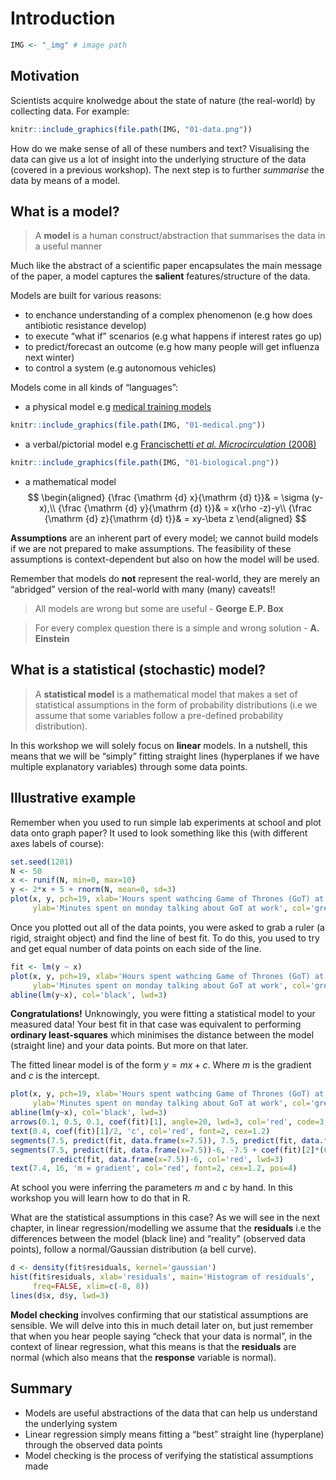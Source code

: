 # Introduction

```r
IMG <- "_img" # image path
```

## Motivation

Scientists acquire knolwedge about the state of nature (the real-world) by collecting data.
For example:

```r
knitr::include_graphics(file.path(IMG, "01-data.png"))
```

How do we make sense of all of these numbers and text? Visualising the data can 
give us a lot of insight into the underlying structure of the data (covered in a previous workshop).
The next step is to further *summarise* the data by means of a model. 

## What is a model?

> A **model** is a human construct/abstraction that summarises the data in a useful manner

Much like the abstract of a scientific paper encapsulates the main message of the paper,
a model captures the **salient** features/structure of the data. 

Models are built for various reasons:

* to enchance understanding of a complex phenomenon (e.g how does antibiotic resistance develop)
* to execute "what if" scenarios (e.g what happens if interest rates go up)
* to predict/forecast an outcome (e.g how many people will get influenza next winter)
* to control a system (e.g autonomous vehicles)

Models come in all kinds of "languages":

* a physical model e.g [medical training models](https://www.anatomystuff.co.uk/clinical-skills-training-models.html)
```r
knitr::include_graphics(file.path(IMG, "01-medical.png"))
```

* a verbal/pictorial model e.g [Francischetti *et al. Microcirculation* (2008)](https://onlinelibrary.wiley.com/doi/pdf/10.1080/10739680701451516)
```r
knitr::include_graphics(file.path(IMG, "01-biological.png"))
```

* a mathematical model
$$
\begin{aligned}
{\frac {\mathrm {d} x}{\mathrm {d} t}}& = \sigma (y-x),\\
{\frac {\mathrm {d} y}{\mathrm {d} t}}& = x(\rho -z)-y\\
{\frac {\mathrm {d} z}{\mathrm {d} t}}& = xy-\beta z
\end{aligned}
$$

**Assumptions** are an inherent part of every model; we cannot build models if we are not prepared
to make assumptions. The feasibility of these assumptions is context-dependent but also
on how the model will be used. 

Remember that models do **not** represent the real-world, they are merely an "abridged"
version of the real-world with many (many) caveats!!

> All models are wrong but some are useful - **George E.P. Box**

> For every complex question there is a simple and wrong solution - **A. Einstein**

## What is a statistical (stochastic) model?

> A **statistical model** is a mathematical model that makes a set of statistical assumptions in the form of probability distributions (i.e we assume that some variables follow a pre-defined probability distribution).

In this workshop we will solely focus on **linear** models. In a nutshell, this means
that we will be "simply" fitting straight lines (hyperplanes if we have multiple explanatory variables) 
through some data points.

## Illustrative example

Remember when you used to run simple lab experiments at school and plot data
onto graph paper? It used to look something like this (with different axes labels of course):

```r
set.seed(1201)
N <- 50
x <- runif(N, min=0, max=10)
y <- 2*x + 5 + rnorm(N, mean=0, sd=3)
plot(x, y, pch=19, xlab='Hours spent wathcing Game of Thrones (GoT) at the weekend',
     ylab='Minutes spent on monday talking about GoT at work', col='grey')
```

Once you plotted out all of the data points, you were asked to grab a ruler 
(a rigid, straight object) and find the line of best fit. To do this, you
used to try and get equal number of data points on each side of the line.

```r
fit <- lm(y ~ x)
plot(x, y, pch=19, xlab='Hours spent wathcing Game of Thrones (GoT) at the weekend',
     ylab='Minutes spent on monday talking about GoT at work', col='grey')
abline(lm(y~x), col='black', lwd=3)
```

**Congratulations!** Unknowingly, you were fitting a statistical model to your measured data! 
Your best fit in that case was equivalent to performing **ordinary least-squares**
which minimises the distance between the model (straight line) and your data points.
But more on that later.

The fitted linear model is of the form $y = mx + c$. Where $m$ is the gradient and 
$c$ is the intercept.

```r
plot(x, y, pch=19, xlab='Hours spent wathcing Game of Thrones (GoT) at the weekend',
     ylab='Minutes spent on monday talking about GoT at work', col='grey')
abline(lm(y~x), col='black', lwd=3)
arrows(0.1, 0.5, 0.1, coef(fit)[1], angle=20, lwd=3, col='red', code=3, length=0.15)
text(0.4, coef(fit)[1]/2, 'c', col='red', font=2, cex=1.2)
segments(7.5, predict(fit, data.frame(x=7.5)), 7.5, predict(fit, data.frame(x=7.5))-6, col='red', lwd=3)
segments(7.5, predict(fit, data.frame(x=7.5))-6, -7.5 + coef(fit)[2]*(6), 
         predict(fit, data.frame(x=7.5))-6, col='red', lwd=3)
text(7.4, 16, 'm = gradient', col='red', font=2, cex=1.2, pos=4)
```

At school you were inferring the parameters $m$ and $c$ by hand. In this workshop you will learn
how to do that in R. 

What are the statistical assumptions in this case? As we will see in the 
next chapter, in linear regression/modelling we assume that the **residuals** 
i.e the differences between the model (black line) and "reality" (observed data points), 
follow a normal/Gaussian distribution (a bell curve).

```r
d <- density(fit$residuals, kernel='gaussian')
hist(fit$residuals, xlab='residuals', main='Histogram of residuals', 
     freq=FALSE, xlim=c(-8, 8))
lines(d$x, d$y, lwd=3)
```

**Model checking** involves confirming that our statistical assumptions are sensible. 
We will delve into this in much detail later on, but just remember that when you hear people saying
"check that your data is normal", in the context of linear regression, what this means is that
the **residuals** are normal (which also means that the **response** variable is normal).

## Summary

* Models are useful abstractions of the data that can help us understand the underlying system
* Linear regression simply means fitting a "best" straight line (hyperplane) through the observed data points 
* Model checking is the process of verifying the statistical assumptions made
